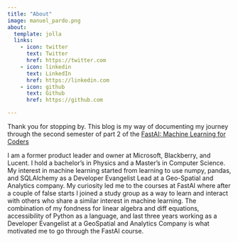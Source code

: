 ```yaml
---
title: "About"
image: manuel_pardo.png
about:
  template: jolla
  links:
    - icon: twitter
      text: Twitter
      href: https://twitter.com
    - icon: linkedin
      text: LinkedIn
      href: https://linkedin.com
    - icon: github
      text: Github
      href: https://github.com

---
```


Thank you for stopping by. This blog is my way of documenting my journey through the second semester of part 2 of the
[FastAI: Machine Learning for Coders](https://course.fast.ai/)

I am a former product leader and owner at Microsoft, Blackberry, and Lucent. I hold a bachelor's in Physics and a Master's in Computer Science. My interest in machine learning started from learning to use numpy, pandas, and SQLAlchemy as a Developer Evangelist Lead at a Geo-Spatial and Analytics company. My curiosity led me to the courses at FastAI where after a couple of false starts I joined a study group as a way to learn and interact with others who share a similar interest in machine learning.
The combination of my fondness for linear algebra and diff equations, accessibility of Python as a language, and last three years working as a Developer Evangelist at a GeoSpatial and Analytics Company is what motivated me to go through the FastAI course.
